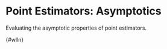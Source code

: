 # Point Estimators: Asymptotics {#point-estimators-asymptotics}

Evaluating the asymptotic properties of point estimators.

{#wlln}
